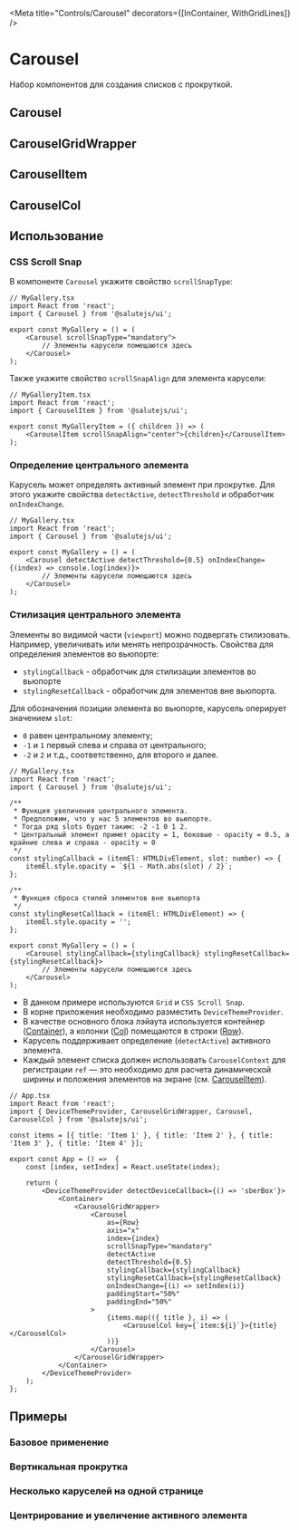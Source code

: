 



<Meta title="Controls/Carousel" decorators={[InContainer, WithGridLines]} />

# Carousel
Набор компонентов для создания списков с прокруткой.

## Carousel
<Description of={Carousel} />
<ArgsTable of={Carousel} exclude={["forwardedAs", "as"]} />

## CarouselGridWrapper
<Description of={CarouselGridWrapper} />

## CarouselItem
<Description of={CarouselItem} />
<ArgsTable of={CarouselItem} exclude={["forwardedAs", "as"]} />

## CarouselCol
<Description of={CarouselCol} />
<ArgsTable of={CarouselCol} exclude={["forwardedAs", "as"]} />

## Использование

### CSS Scroll Snap
В компоненте ``Carousel`` укажите свойство ``scrollSnapType``:
```tsx
// MyGallery.tsx
import React from 'react';
import { Carousel } from '@salutejs/ui';

export const MyGallery = () = (
    <Carousel scrollSnapType="mandatory">
        // Элементы карусели помещаются здесь
    </Carousel>
);
```
Также укажите свойство ``scrollSnapAlign`` для элемента карусели:
```tsx
// MyGalleryItem.tsx
import React from 'react';
import { CarouselItem } from '@salutejs/ui';

export const MyGalleryItem = ({ children }) => (
    <CarouselItem scrollSnapAlign="center">{children}</CarouselItem>
);
```

### Определение центрального элемента
Карусель может определять активный элемент при прокрутке.
Для этого укажите свойства ``detectActive``, ``detectThreshold`` и обработчик ``onIndexChange``.
```tsx
// MyGallery.tsx
import React from 'react';
import { Carousel } from '@salutejs/ui';

export const MyGallery = () = (
    <Carousel detectActive detectThreshold={0.5} onIndexChange={(index) => console.log(index)}>
        // Элементы карусели помещаются здесь
    </Carousel>
);
```

### Стилизация центрального элемента
Элементы во видимой части (``viewport``) можно подвергать стилизовать.
Например, увеличивать или менять непрозрачность.
Свойства для определения элементов во вьюпорте:
* ``stylingCallback`` - обработчик для стилизации элементов во вьюпорте
* ``stylingResetCallback`` - обработчик для элементов вне вьюпорта.

Для обозначения позиции элемента во вьюпорте, карусель оперирует значением ``slot``:
* ``0`` равен центральному элементу;
* ``-1`` и ``1`` первый слева и справа от центрального;
* ``-2`` и ``2`` и т.д., соответственно, для второго и далее.

```tsx
// MyGallery.tsx
import React from 'react';
import { Carousel } from '@salutejs/ui';

/**
 * Функция увеличения центрального элемента.
 * Предположим, что у нас 5 элементов во вьюпорте.
 * Тогда ряд slots будет таким: -2 -1 0 1 2.
 * Центральный элемент примет opacity = 1, боковые - opacity = 0.5, а крайние слева и справа - opacity = 0
 */
const stylingCallback = (itemEl: HTMLDivElement, slot: number) => {
    itemEl.style.opacity = `${1 - Math.abs(slot) / 2}`;
};

/**
 * Функция сброса стилей элементов вне вьюпорта
 */
const stylingResetCallback = (itemEl: HTMLDivElement) => {
    itemEl.style.opacity = '';
};

export const MyGallery = () = (
    <Carousel stylingCallback={stylingCallback} stylingResetCallback={stylingResetCallback}>
        // Элементы карусели помещаются здесь
    </Carousel>
);
```

* В данном примере используются ``Grid`` и ``CSS Scroll Snap``.
* В корне приложения необходимо разместить ``DeviceThemeProvider``.
* В качестве основного блока лэйаута используется контейнер ([Container](/docs/layout-grid--default#container)),
а колонки ([Col](/docs/layout-grid--default#col)) помещаются в строки ([Row](/docs/layout-grid--default#row)).
* Карусель поддерживает определение (``detectActive``) активного элемента.
* Каждый элемент списка должен использовать ``CarouselContext`` для регистрации ``ref``
— это необходимо для расчета динамической ширины и положения элементов на экране (см. [CarouselItem](#carouselitem)).

```tsx
// App.tsx
import React from 'react';
import { DeviceThemeProvider, CarouselGridWrapper, Carousel, CarouselCol } from '@salutejs/ui';

const items = [{ title: 'Item 1' }, { title: 'Item 2' }, { title: 'Item 3' }, { title: 'Item 4' }];

export const App = () =>  {
    const [index, setIndex] = React.useState(index);

    return (
        <DeviceThemeProvider detectDeviceCallback={() => 'sberBox'}>
            <Container>
                <CarouselGridWrapper>
                    <Carousel
                        as={Row}
                        axis="x"
                        index={index}
                        scrollSnapType="mandatory"
                        detectActive
                        detectThreshold={0.5}
                        stylingCallback={stylingCallback}
                        stylingResetCallback={stylingResetCallback}
                        onIndexChange={(i) => setIndex(i)}
                        paddingStart="50%"
                        paddingEnd="50%"
                    >
                        {items.map(({ title }, i) => (
                            <CarouselCol key={`item:${i}`}>{title}</CarouselCol>
                        ))}
                    </Carousel>
                </CarouselGridWrapper>
            </Container>
        </DeviceThemeProvider>
    );
};
```

## Примеры

### Базовое применение
<Canvas>
    <Story name="Basic" story={stories.Basic} />
</Canvas>

### Вертикальная прокрутка
<Canvas>
    <Story name="Vertical" story={stories.Vertical} />
</Canvas>

### Несколько каруселей на одной странице
<Canvas>
    <Story name="MusicPage" story={stories.MusicPage} />
</Canvas>

### Центрирование и увеличение активного элемента
<Canvas>
    <Story name="CenterItem" story={stories.CenterItem} />
</Canvas>
